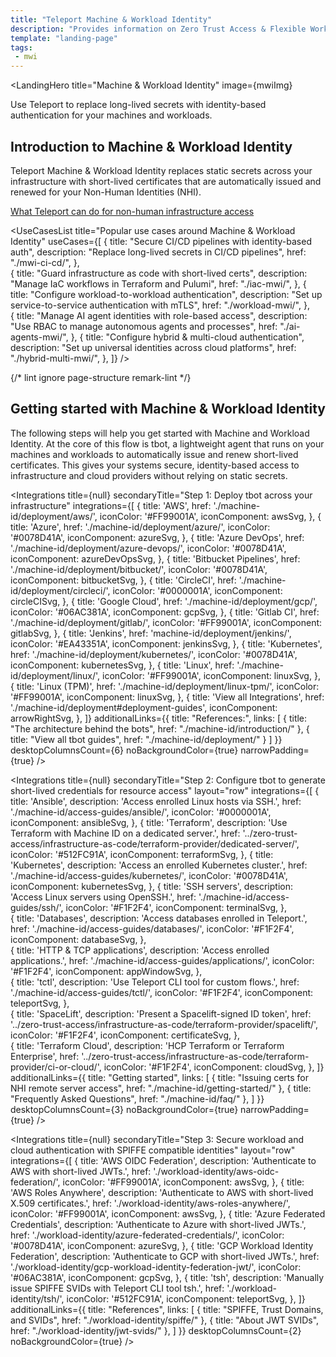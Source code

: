 ```yaml
---
title: "Teleport Machine & Workload Identity"
description: "Provides information on Zero Trust Access & Flexible Workload Identity."
template: "landing-page"
tags:
 - mwi
---
```




<LandingHero
  title="Machine & Workload Identity"
  image={mwiImg}
>

Use Teleport to replace long-lived secrets with identity-based authentication for your machines and workloads.

## Introduction to Machine & Workload Identity

Teleport Machine & Workload Identity replaces static secrets across your infrastructure with short-lived certificates that are automatically issued and renewed for your Non-Human Identities (NHI).

[What Teleport can do for non-human infrastructure access](./introduction.mdx)

</LandingHero>

<UseCasesList
  title="Popular use cases around Machine & Workload Identity"
  useCases={[
    {
      title: "Secure CI/CD pipelines with identity-based auth",
      description: "Replace long-lived secrets in CI/CD pipelines",
      href: "./mwi-ci-cd/",
    },  
    {
      title: "Guard infrastructure as code with short-lived certs",
      description: "Manage IaC workflows in Terraform and Pulumi",
      href: "./iac-mwi/",
    },
    {
      title: "Configure workload-to-workload authentication",
      description: "Set up service-to-service authentication with mTLS",
      href: "./workload-mwi/",
    },  
    {
      title: "Manage AI agent identities with role-based access",
      description: "Use RBAC to manage autonomous agents and processes",
      href: "./ai-agents-mwi/",
    },
    {
      title: "Configure hybrid & multi-cloud authentication",
      description: "Set up universal identities across cloud platforms",
      href: "./hybrid-multi-mwi/",
    },
  ]}
/>

{/* lint ignore page-structure remark-lint */}

## Getting started with Machine & Workload Identity

The following steps will help you get started with Machine and Workload Identity. At the core of this flow is tbot, a lightweight agent that runs on your machines and workloads to automatically issue and renew short-lived certificates. This gives your systems secure, identity-based access to infrastructure and cloud providers without relying on static secrets.

<Integrations
  title={null}
  secondaryTitle="Step 1: Deploy tbot across your infrastructure"
  integrations={[
    {
      title: 'AWS',
      href: './machine-id/deployment/aws/',
      iconColor: '#FF99001A',
      iconComponent: awsSvg,
    },
    {
      title: 'Azure',
      href: './machine-id/deployment/azure/',
      iconColor: '#0078D41A',
      iconComponent: azureSvg,
    },
    {
      title: 'Azure DevOps',
      href: './machine-id/deployment/azure-devops/',
      iconColor: '#0078D41A',
      iconComponent: azureDevOpsSvg,
    },
    {
      title: 'Bitbucket Pipelines',
      href: './machine-id/deployment/bitbucket/',
      iconColor: '#0078D41A',
      iconComponent: bitbucketSvg,
    },
    {
      title: 'CircleCI',
      href: './machine-id/deployment/circleci/',
      iconColor: '#0000001A',
      iconComponent: circleCISvg,
    },
    {
      title: 'Google Cloud',
      href: './machine-id/deployment/gcp/',
      iconColor: '#06AC381A',
      iconComponent: gcpSvg,
    },
    {
      title: 'Gitlab CI',
      href: './machine-id/deployment/gitlab/',
      iconColor: '#FF99001A',
      iconComponent: gitlabSvg,
    },
    {
      title: 'Jenkins',
      href: 'machine-id/deployment/jenkins/',
      iconColor: '#EA43351A',
      iconComponent: jenkinsSvg,
    },
    {
      title: 'Kubernetes',
      href: './machine-id/deployment/kubernetes/',
      iconColor: '#0078D41A',
      iconComponent: kubernetesSvg,
    }, 
     {
      title: 'Linux',
      href: './machine-id/deployment/linux/',
      iconColor: '#FF99001A',
      iconComponent: linuxSvg,
    }, 
     {
      title: 'Linux (TPM)',
      href: './machine-id/deployment/linux-tpm/',
      iconColor: '#FF99001A',
      iconComponent: linuxSvg,
    }, 
    {
      title: 'View all Integrations',
      href: './machine-id/deployment#deployment-guides',
      iconComponent: arrowRightSvg,
    },
  ]}
    additionalLinks={{
    title: "References:",
    links: [
    {
      title: "The architecture behind the bots",
      href: "./machine-id/introduction/"
    },
    {
      title: "View all tbot guides",
      href: "./machine-id/deployment/"
    }
  ]
  }}
  desktopColumnsCount={6}
  noBackgroundColor={true}
  narrowPadding={true}
/>

<Integrations
  title={null}
  secondaryTitle="Step 2: Configure tbot to generate short-lived credentials for resource access"
  layout="row"
  integrations={[
    {
      title: 'Ansible',
      description: 'Access enrolled Linux hosts via SSH.',
      href: './machine-id/access-guides/ansible/',
      iconColor: '#0000001A',
      iconComponent: ansibleSvg,
    },
    {
      title: 'Terraform',
      description: 'Use Terraform with Machine ID on a dedicated server.',
      href: '../zero-trust-access/infrastructure-as-code/terraform-provider/dedicated-server/',
      iconColor: '#512FC91A',
      iconComponent: terraformSvg,
    },
    {
      title: 'Kubernetes',
      description: 'Access an enrolled Kubernetes cluster.',
      href: './machine-id/access-guides/kubernetes/',
      iconColor: '#0078D41A',
      iconComponent: kubernetesSvg,
    },
    {
      title: 'SSH servers',
      description: 'Access Linux servers using OpenSSH.',
      href: './machine-id/access-guides/ssh/',
      iconColor: '#F1F2F4',
      iconComponent: terminalSvg,
    },    
    {
      title: 'Databases',
      description: 'Access databases enrolled in Teleport.',
      href: './machine-id/access-guides/databases/',
      iconColor: '#F1F2F4',
      iconComponent: databaseSvg,
    },    
    {
      title: 'HTTP & TCP applications',
      description: 'Access enrolled applications.',
      href: './machine-id/access-guides/applications/',
      iconColor: '#F1F2F4',
      iconComponent: appWindowSvg,
    },    
    {
      title: 'tctl',
      description: 'Use Teleport CLI tool for custom flows.',
      href: './machine-id/access-guides/tctl/',
      iconColor: '#F1F2F4',
      iconComponent: teleportSvg,
    },    
    {
      title: 'SpaceLift',
      description: 'Present a Spacelift-signed ID token',
      href: '../zero-trust-access/infrastructure-as-code/terraform-provider/spacelift/',
      iconColor: '#F1F2F4',
      iconComponent: certificateSvg,
    },    
    {
      title: 'Terraform Cloud',
      description: 'HCP Terraform or Terraform Enterprise',
      href: '../zero-trust-access/infrastructure-as-code/terraform-provider/ci-or-cloud/',
      iconColor: '#F1F2F4',
      iconComponent: cloudSvg,
    },
  ]}
  additionalLinks={{
    title: "Getting started",
    links: [
    {
      title: "Issuing certs for NHI remote server access",
      href: "./machine-id/getting-started/"
    },
    {
      title: "Frequently Asked Questions",
      href: "./machine-id/faq/"
    },
  ]
  }}
  desktopColumnsCount={3}
  noBackgroundColor={true}
  narrowPadding={true}
/>

<Integrations
  title={null}
  secondaryTitle="Step 3: Secure workload and cloud authentication with SPIFFE compatible identities"
  layout="row"
  integrations={[
    {
      title: 'AWS OIDC Federation',
      description: 'Authenticate to AWS with short-lived JWTs.',
      href: './workload-identity/aws-oidc-federation/',
      iconColor: '#FF99001A',
      iconComponent: awsSvg,
    },
    {
      title: 'AWS Roles Anywhere',
      description: 'Authenticate to AWS with short-lived X.509 certificates.',
      href: './workload-identity/aws-roles-anywhere/',
      iconColor: '#FF99001A',
      iconComponent: awsSvg,
    },
    {
      title: 'Azure Federated Credentials',
      description: 'Authenticate to Azure with short-lived JWTs.',
      href: './workload-identity/azure-federated-credentials/',
      iconColor: '#0078D41A',
      iconComponent: azureSvg,
    },
    {
      title: 'GCP Workload Identity Federation',
      description: 'Authenticate to GCP with short-lived JWTs.',
      href: './workload-identity/gcp-workload-identity-federation-jwt/',
      iconColor: '#06AC381A',
      iconComponent: gcpSvg,
    },
    {
      title: 'tsh',
      description: 'Manually issue SPIFFE SVIDs with Teleport CLI tool tsh.',
      href: './workload-identity/tsh/',
      iconColor: '#512FC91A',
      iconComponent: teleportSvg,
    },
  ]}
  additionalLinks={{
    title: "References",
    links: [
    {
      title: "SPIFFE, Trust Domains, and SVIDs",
      href: "./workload-identity/spiffe/"
    },
    {
      title: "About JWT SVIDs",
      href: "./workload-identity/jwt-svids/"
    },
  ]
  }}
  desktopColumnsCount={2}
  noBackgroundColor={true}
/>